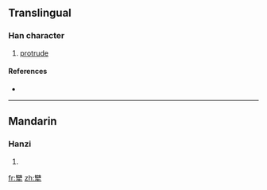==Translingual==

===Han character===
{{Han char|rn=93|rad=牛|as=23|sn=27|four=|canj=人土竹手 (OGHQ), X人土竹手 (XOGHQ)}}

# [[protrude]]

====References====
* {{Han ref|kx=0705.250|dkj=20232|dj=1118.120|hdz=31823.060|uh=72AB|ud=29355}}

----

==Mandarin==

===Hanzi===
{{cmn-hanzi|pin=[[chōu]] ([[chou1]])|wg=ch'ou<sup>1</sup>}}

# {{defn|Mandarin|sort=牛23}}

[[fr:犫]]
[[zh:犫]]